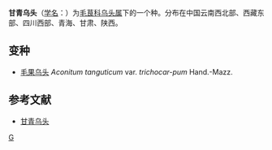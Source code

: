 {{Speciesbox
| genus = Aconitum
| species = tanguticum
| authority = 
| synonyms = 
}}
'''甘青乌头'''（[[学名|学名]]：{{lang|la|'''''Aconitum tanguticum'''''}}）为[[毛茛科|毛茛科]][[乌头属|乌头属]]下的一个种。分布在中国云南西北部、西藏东部、四川西部、青海、甘肃、陕西。

==变种 ==
* [[毛果乌头|毛果乌头]] ''Aconitum tanguticum'' var. ''trichocar-pum'' Hand.-Mazz.

== 参考文献 ==
{{refbegin}}
* [https://plant.cila.cn/tujian/ganqingwutou.html 甘青乌头]
{{refend}}

{{taxonbar}}

[[Category:乌头属|G]]